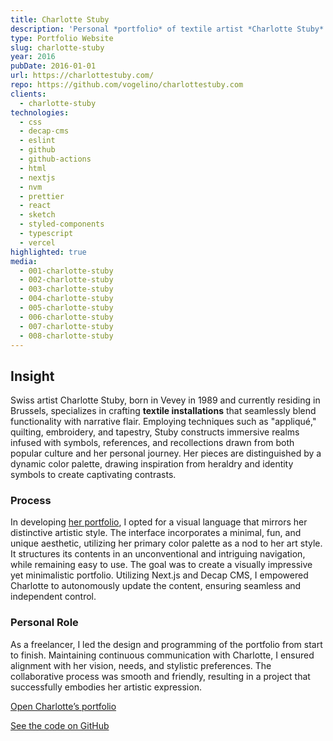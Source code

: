 ```yaml
---
title: Charlotte Stuby
description: 'Personal *portfolio* of textile artist *Charlotte Stuby*'
type: Portfolio Website
slug: charlotte-stuby
year: 2016
pubDate: 2016-01-01
url: https://charlottestuby.com/
repo: https://github.com/vogelino/charlottestuby.com
clients:
  - charlotte-stuby
technologies:
  - css
  - decap-cms
  - eslint
  - github
  - github-actions
  - html
  - nextjs
  - nvm
  - prettier
  - react
  - sketch
  - styled-components
  - typescript
  - vercel
highlighted: true
media:
  - 001-charlotte-stuby
  - 002-charlotte-stuby
  - 003-charlotte-stuby
  - 004-charlotte-stuby
  - 005-charlotte-stuby
  - 006-charlotte-stuby
  - 007-charlotte-stuby
  - 008-charlotte-stuby
---
```


## Insight

Swiss artist Charlotte Stuby, born in Vevey in 1989 and currently residing in Brussels, specializes in crafting **textile installations** that seamlessly blend functionality with narrative flair. Employing techniques such as "appliqué," quilting, embroidery, and tapestry, Stuby constructs immersive realms infused with symbols, references, and recollections drawn from both popular culture and her personal journey. Her pieces are distinguished by a dynamic color palette, drawing inspiration from heraldry and identity symbols to create captivating contrasts.

### Process

In developing [her portfolio](https://charlottestuby.com/), I opted for a visual language that mirrors her distinctive artistic style. The interface incorporates a minimal, fun, and unique aesthetic, utilizing her primary color palette as a nod to her art style. It structures its contents in an unconventional and intriguing navigation, while remaining easy to use. The goal was to create a visually impressive yet minimalistic portfolio. Utilizing Next.js and Decap CMS, I empowered Charlotte to autonomously update the content, ensuring seamless and independent control.

### Personal Role

As a freelancer, I led the design and programming of the portfolio from start to finish. Maintaining continuous communication with Charlotte, I ensured alignment with her vision, needs, and stylistic preferences. The collaborative process was smooth and friendly, resulting in a project that successfully embodies her artistic expression.

[Open Charlotte’s portfolio](https://charlottestuby.com/)

[See the code on GitHub](https://github.com/vogelino/charlottestuby.com)
